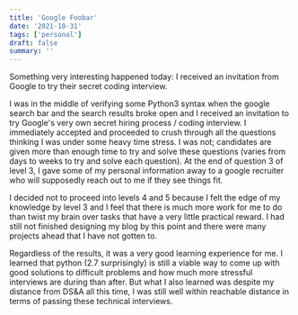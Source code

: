 ```yaml
---
title: 'Google Foobar'
date: '2021-10-31'
tags: ['personal']
draft: false
summary: ''
---
```


Something very interesting happened today: I received an invitation from Google to try their secret coding interview.

I was in the middle of verifying some Python3 syntax when the google search bar and the search results broke open and I received an invitation to try Google's very own secret hiring process / coding interview. I immediately accepted and proceeded to crush through all the questions thinking I was under some heavy time stress. I was not; candidates are given more than enough time to try and solve these questions (varies from days to weeks to try and solve each question). At the end of question 3 of level 3, I gave some of my personal information away to a google recruiter who will supposedly reach out to me if they see things fit.

I decided not to proceed into levels 4 and 5 because I felt the edge of my knowledge by level 3 and I feel that there is much more work for me to do than twist my brain over tasks that have a very little practical reward. I had still not finished designing my blog by this point and there were many projects ahead that I have not gotten to.

Regardless of the results, it was a very good learning experience for me. I learned that python (2.7 surprisingly) is still a viable way to come up with good solutions to difficult problems and how much more stressful interviews are during than after. But what I also learned was despite my distance from DS&A all this time, I was still well within reachable distance in terms of passing these technical interviews.
